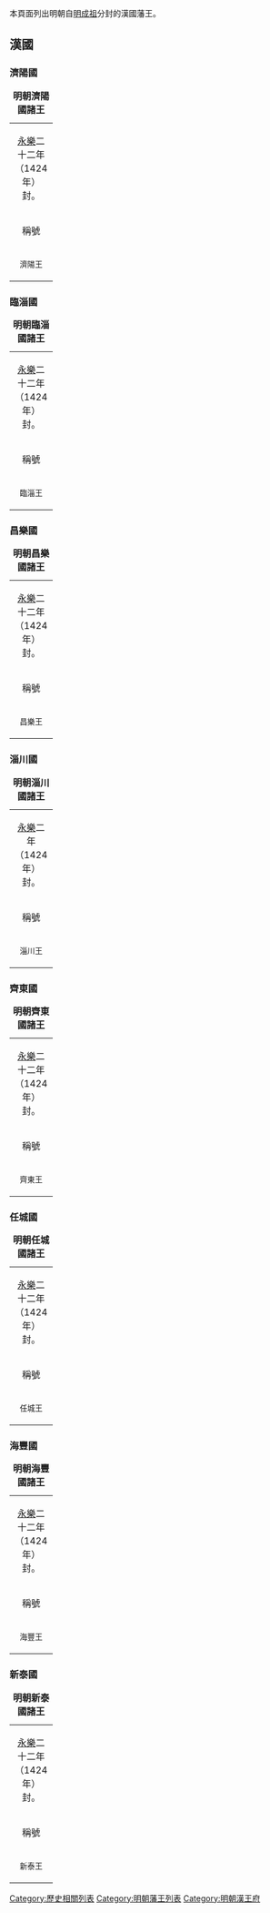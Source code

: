 本頁面列出明朝自[[明成祖|明成祖]]分封的漢國藩王。

==漢國==
{{明朝諸王列表/漢國}}
===濟陽國===
{| class="wikitable" width=98%
|+'''明朝濟陽國諸王'''
|-
| colspan=5 align="center"|[[永乐_(明朝)|永樂]]二十二年（1424年）封。
|-
!稱號||style="white-space:nowrap;"|國君姓名||關係||在位年數||註記
|-
|width="60" align ="center"|<small>濟陽王||width="70" align ="center"|<small>[[朱瞻垐|朱瞻垐]]||width="135"|<small>朱高煦、三子||width="115" align ="center"|<small>1424年—1426年||<small>永樂二十二年封。[[宣德|宣德]]元年與父同死。無嗣。
|}
===臨淄國===
{| class="wikitable" width=98%
|+'''明朝臨淄國諸王'''
|-
| colspan=5 align="center"|[[永乐_(明朝)|永樂]]二十二年（1424年）封。
|-
!稱號||style="white-space:nowrap;"|國君姓名||關係||在位年數||註記
|-
|width="60" align ="center"|<small>臨淄王||width="70" align ="center"|<small>[[朱瞻域|朱瞻域]]||width="135"|<small>朱高煦、四子||width="115" align ="center"|<small>1424年—1426年||<small>永樂二十二年封。[[宣德|宣德]]元年與父同死。無嗣。
|}
===昌樂國===
{| class="wikitable" width=98%
|+'''明朝昌樂國諸王'''
|-
| colspan=5 align="center"|[[永乐_(明朝)|永樂]]二十二年（1424年）封。
|-
!稱號||style="white-space:nowrap;"|國君姓名||關係||在位年數||註記
|-
|width="60" align ="center"|<small>昌樂王||width="70" align ="center"|<small>[[朱瞻垶|朱瞻垶]]||width="135"|<small>朱高煦、五子||width="115" align ="center"|<small>1424年—1426年||<small>永樂二十二年封。[[宣德|宣德]]元年與父同死。無嗣。
|}
===淄川國===
{| class="wikitable" width=98%
|+'''明朝淄川國諸王'''
|-
| colspan=5 align="center"|[[永乐_(明朝)|永樂]]二年（1424年）封。
|-
!稱號||style="white-space:nowrap;"|國君姓名||關係||在位年數||註記
|-
|width="60" align ="center"|<small>淄川王||width="70" align ="center"|<small>[[朱瞻墿|朱瞻墿]]||width="135"|<small>朱高煦、六子||width="115" align ="center"|<small>1424年—1426年||<small>永樂二十二年封。[[宣德|宣德]]元年與父同死。無嗣。
|}
===齊東國===
{| class="wikitable" width=98%
|+'''明朝齊東國諸王'''
|-
| colspan=5 align="center"|[[永乐_(明朝)|永樂]]二十二年（1424年）封。
|-
!稱號||style="white-space:nowrap;"|國君姓名||關係||在位年數||註記
|-
|width="60" align ="center"|<small>齊東王||width="70" align ="center"|<small>[[朱瞻坪|朱瞻坪]]||width="135"|<small>朱高煦、七子||width="115" align ="center"|<small>1424年—1426年||<small>永樂二十二年封。[[宣德|宣德]]元年與父同死。無嗣。
|}
===任城國===
{| class="wikitable" width=98%
|+'''明朝任城國諸王'''
|-
| colspan=5 align="center"|[[永乐_(明朝)|永樂]]二十二年（1424年）封。
|-
!稱號||style="white-space:nowrap;"|國君姓名||關係||在位年數||註記
|-
|width="60" align ="center"|<small>任城王||width="70" align ="center"|<small>[[朱瞻壔|朱瞻壔]]||width="135"|<small>朱高煦、八子||width="115" align ="center"|<small>1424年—1426年||<small>永樂二十二年封。[[宣德|宣德]]元年與父同死。無嗣。
|}

===海豐國===
{| class="wikitable" width=98%
|+'''明朝海豐國諸王'''
|-
| colspan=5 align="center"|[[永乐_(明朝)|永樂]]二十二年（1424年）封。
|-
!稱號||style="white-space:nowrap;"|國君姓名||關係||在位年數||註記
|-
|width="60" align ="center"|<small>海豐王||width="70" align ="center"|<small>[[朱瞻㙊|朱瞻㙊]]||width="135"|<small>朱高煦、九子||width="115" align ="center"|<small>1424年—1426年||<small>永樂二十二年封。[[宣德|宣德]]元年與父同死。無嗣。
|}
===新泰國===
{| class="wikitable" width=98%
|+'''明朝新泰國諸王'''
|-
| colspan=5 align="center"|[[永乐_(明朝)|永樂]]二十二年（1424年）封。
|-
!稱號||style="white-space:nowrap;"|國君姓名||關係||在位年數||註記
|-
|width="60" align ="center"|<small>新泰王||width="70" align ="center"|<small>[[朱瞻垹|朱瞻垹]]||width="135"|<small>朱高煦、十子||width="115" align ="center"|<small>1424年—1426年||<small>永樂二十二年封。[[宣德|宣德]]元年與父同死。無嗣。
|}
{{明朝藩王列表}}

[[Category:歷史相關列表|Category:歷史相關列表]]
[[Category:明朝藩王列表|Category:明朝藩王列表]]
[[Category:明朝漢王府|Category:明朝漢王府]]